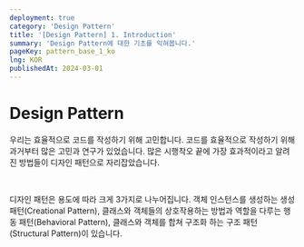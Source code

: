 ```yaml
---
deployment: true
category: 'Design Pattern'
title: '[Design Pattern] 1. Introduction'
summary: 'Design Pattern에 대한 기초를 익혀봅니다.'
pageKey: pattern_base_1_ko
lng: KOR
publishedAt: 2024-03-01
---
```


# Design Pattern

우리는 효율적으로 코드를 작성하기 위해 고민합니다.
코드를 효율적으로 작성하기 위해 과거부터 많은 고민과 연구가 있었습니다.
많은 시행착오 끝에 가장 효과적이라고 알려진 방법들이 디자인 패턴으로 자리잡았습니다.

<br />

디자인 패턴은 용도에 따라 크게 3가지로 나누어집니다.
객체 인스턴스를 생성하는 생성 패턴(Creational Pattern), 클래스와 객체들의 상호작용하는 방법과 역할을 다루는 행동 패턴(Behavioral Pattern),
클래스와 객체를 합쳐 구조화 하는 구조 패턴(Structural Pattern)이 있습니다.
